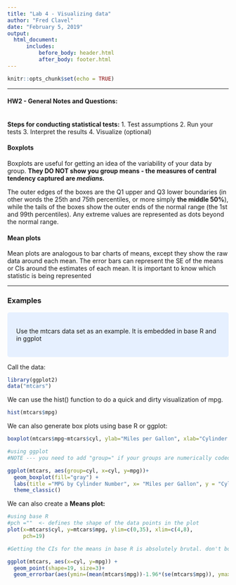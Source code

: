 ---
title: "Lab 4 - Visualizing data"
author: "Fred Clavel"
date: "February 5, 2019"
output:
  html_document:
      includes:
          before_body: header.html
          after_body: footer.html
---
<style>
div.blue { background-color:#e6f0ff; border-radius: 5px; padding: 20px;}
div.green { background-color:#e6ffd0; border-radius: 5px; padding: 20px;}
div.red { background-color:#ffe6f0; border-radius: 5px; padding: 20px;}
</style>

```{r setup, include=FALSE}
knitr::opts_chunk$set(echo = TRUE)
```

***

#### HW2 - General Notes and Questions:
<br>
**Steps for conducting statistical tests:**
1. Test assumptions
2. Run your tests
3. Interpret the results
4. Visualize (optional)


#### Boxplots

Boxplots are useful for getting an idea of the variability of your data by group. **They DO NOT show you group means - the measures of central tendency captured are *medians.* **

The outer edges of the boxes are the Q1 upper and Q3 lower boundaries (in other words the 25th and 75th percentiles, or more simply **the middle 50%**), while the tails of the boxes show the outer ends of the normal range (the 1st and 99th percentiles). Any extreme values are represented as dots beyond the normal range.

#### Mean plots

Mean plots are analogous to bar charts of means, except they show the raw data around each mean. The error bars can represent the SE of the means or CIs around the estimates of each mean. It is important to know which statistic is being represented

***

### Examples
<div class="blue">

Use the mtcars data set as an example. It is embedded in base R and in ggplot

</div>


Call the data:
```{r}
library(ggplot2)
data("mtcars")
```

We can use the hist() function to do a quick and dirty visualization of mpg.

```{r}
hist(mtcars$mpg)
```

We can also generate box plots using base R or ggplot:

```{r}
boxplot(mtcars$mpg~mtcars$cyl, ylab="Miles per Gallon", xlab="Cylinder Type")

#using ggplot
#NOTE --- you need to add "group=" if your groups are numerically coded****

ggplot(mtcars, aes(group=cyl, x=cyl, y=mpg))+ 
  geom_boxplot(fill="gray") + 
  labs(title ="MPG by Cylinder Number", x= "Miles per Gallon", y = "Cylinder Type")+
  theme_classic()

```

We can also create a **Means plot:**

```{r}
#using base R
#pch =""  <- defines the shape of the data points in the plot 
plot(x=mtcars$cyl, y=mtcars$mpg, ylim=c(0,35), xlim=c(4,8),
     pch=19)

#Getting the CIs for the means in base R is absolutely brutal. don't bother. use ggplot.

ggplot(mtcars, aes(x=cyl, y=mpg)) +
  geom_point(shape=19, size=3)+
  geom_errorbar(aes(ymin=(mean(mtcars$mpg))-1.96*(se(mtcars$mpg)), ymax=(mean(mtcars$mpg))+1.96*(se(mtcars$mpg)) ))


```

